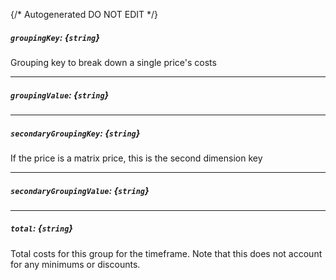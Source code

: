 {/* Autogenerated DO NOT EDIT  */}
##### `groupingKey`: *{`string`}*
Grouping key to break down a single price's costs

---
##### `groupingValue`: *{`string`}*

---
##### `secondaryGroupingKey`: *{`string`}*
If the price is a matrix price, this is the second dimension key

---
##### `secondaryGroupingValue`: *{`string`}*

---
##### `total`: *{`string`}*
Total costs for this group for the timeframe. Note that this does not account for any minimums or discounts.


